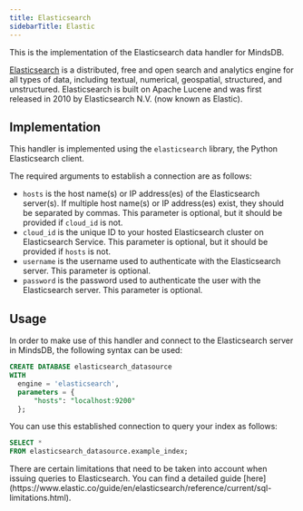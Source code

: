 ```yaml
---
title: Elasticsearch
sidebarTitle: Elastic
---
```


This is the implementation of the Elasticsearch data handler for MindsDB.

[Elasticsearch](https://www.elastic.co/what-is/elasticsearch) is a distributed, free and open search and analytics engine for all types of data, including textual, numerical, geospatial, structured, and unstructured. Elasticsearch is built on Apache Lucene and was first released in 2010 by Elasticsearch N.V. (now known as Elastic).

## Implementation

This handler is implemented using the `elasticsearch` library, the Python Elasticsearch client.

The required arguments to establish a connection are as follows:

* `hosts` is the host name(s) or IP address(es) of the Elasticsearch server(s). If multiple host name(s) or IP address(es) exist, they should be separated by commas. This parameter is optional, but it should be provided if `cloud_id` is not.
* `cloud_id` is the unique ID to your hosted Elasticsearch cluster on Elasticsearch Service. This parameter is optional, but it should be provided if `hosts` is not.
* `username` is the username used to authenticate with the Elasticsearch server. This parameter is optional.
* `password` is the password used to authenticate the user with the Elasticsearch server. This parameter is optional.

## Usage

In order to make use of this handler and connect to the Elasticsearch server in MindsDB, the following syntax can be used:

```sql
CREATE DATABASE elasticsearch_datasource
WITH
  engine = 'elasticsearch',
  parameters = {
      "hosts": "localhost:9200"
  };
```

You can use this established connection to query your index as follows:

```sql
SELECT *
FROM elasticsearch_datasource.example_index;
```

<Note>
There are certain limitations that need to be taken into account when issuing queries to Elasticsearch. You can find a detailed guide [here](https://www.elastic.co/guide/en/elasticsearch/reference/current/sql-limitations.html).
</Note>

